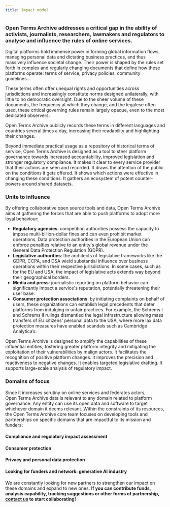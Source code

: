 ```yaml
---
title: Impact model
---
```


### Open Terms Archive addresses a critical gap in the ability of activists, journalists, researchers, lawmakers and regulators to analyse and influence the rules of online services.

Digital platforms hold immense power in forming global information flows, managing personal data and dictating business practices, and thus massively influence societal change. Their power is shaped by the rules set forth in complex and regularly changing documents that define how these platforms operate: terms of service, privacy policies, community guidelines…

These terms often offer unequal rights and opportunities across jurisdictions and increasingly constitute norms designed unilaterally, with little to no democratic oversight. Due to the sheer volume of these documents, the frequency at which they change, and the legalese often used, these critical governing rules remain largely opaque, even to the most dedicated observers.

Open Terms Archive publicly records these terms in different languages and countries several times a day, increasing their readability and highlighting their changes.

Beyond immediate practical usage as a repository of historical terms of service, Open Terms Archive is designed as a tool to steer platform governance towards increased accountability, improved legislation and stronger regulatory compliance.  It makes it clear to every service provider that their actions are seen and recorded. It draws the attention of the public on the conditions it gets offered. It shows which actions were effective in changing these conditions. It gathers an ecosystem of potent counter-powers around shared datasets.

### Unite to influence

By offering collaborative open source tools and data, Open Terms Archive aims at gathering the forces that are able to push platforms to adopt more loyal behaviour:

- **Regulatory agencies**: competition authorities possess the capacity to impose multi-billion-dollar fines and can even prohibit market operations. Data protection authorities in the European Union can enforce penalties relative to an entity's global revenue under the General Data Protection Regulation (GDPR).
- **Legislative authorities**: the architects of legislative frameworks like the GDPR, CCPA, and DSA wield substantial influence over business operations within their respective jurisdictions. In some cases, such as for the EU and USA, the impact of legislative acts extends way beyond their geographical borders.
- **Media and press**: journalistic reporting on platform behavior can significantly impact a service's reputation, potentially threatening their user base.
- **Consumer protection associations**: by initiating complaints on behalf of users, these organizations can establish legal precedents that deter platforms from indulging in unfair practices. For example, the Schrems I and Schrems II rulings dismantled the legal infrastructure allowing mass transfers of EU citizens' personal data to the USA, where more lax data protection measures have enabled scandals such as Cambridge Analytica’s.

Open Terms Archive is designed to amplify the capabilities of these influential entities, fostering greater platform integrity and mitigating the exploitation of their vulnerabilities by malign actors. It facilitates the recognition of positive platform changes. It improves the precision and reactiveness to negative changes. It enables targeted legislative drafting. It supports large-scale analysis of regulatory impact.

### Domains of focus

Since it increases scrutiny on online services and federates actors, Open Terms Archive data is relevant to any domain related to platform governance. Any entity can use its open data and software to target whichever domain it deems relevant. Within the constraints of its resources, the Open Terms Archive core team focuses on developing tools and partnerships on specific domains that are impactful to its mission and funders:

#### <Link href="/domain/compliance">Compliance and regulatory impact assessment</Link>
#### <Link href="/domain/consumer-protection">Consumer protection</Link>
#### <Link href="/domain/privacy">Privacy and personal data protection</Link>
#### Looking for funders and network: generative AI industry

We are constantly looking for new partners to strengthen our impact on these domains and expand to new ones. **If you can contribute funds, analysis capability, tracking suggestions or other forms of partnership, [contact us](contact@opentermsarchive.org) to start collaborating!**
